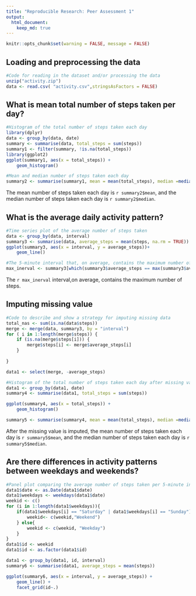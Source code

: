```yaml
---
title: "Reproducible Research: Peer Assessment 1"
output: 
  html_document:
    keep_md: true
---
```


```r
knitr::opts_chunk$set(warning = FALSE, message = FALSE)
```

## Loading and preprocessing the data

```r
#Code for reading in the dataset and/or processing the data
unzip("activity.zip")
data <- read.csv( "activity.csv",stringsAsFactors = FALSE)

```

## What is mean total number of steps taken per day?
```r
#Histogram of the total number of steps taken each day
library(dplyr)
data <- group_by(data, date)
summary <- summarise(data, total_steps = sum(steps))
summary1 <- filter(summary, !is.na(total_steps))
library(ggplot2)
ggplot(summary1, aes(x = total_steps)) +
    geom_histogram()
```

```r
#Mean and median number of steps taken each day 
summary2 <- summarise(summary1, mean = mean(total_steps), median =median(total_steps))

```

The mean number of steps taken each day is `r summary2$mean`, and the median number of steps taken each day is `r summary2$median`.


    

## What is the average daily activity pattern?
```r
#Time series plot of the average number of steps taken
data <- group_by(data, interval)
summary3 <- summarise(data, average_steps = mean(steps, na.rm = TRUE))
ggplot(summary3, aes(x = interval, y = average_steps))+
    geom_line()
```

```r
#The 5-minute interval that, on average, contains the maximum number of steps
max_inerval <- summary3[which(summary3$average_steps == max(summary3$average_steps)), 1]
```

The `r max_inerval` interval,on average, contains the maximum number of steps.

## Imputing missing value

```r
#Code to describe and show a strategy for imputing missing data
total_nas <- sum(is.na(data$steps))
merge <- merge(data, summary3, by = "interval")
for ( i in 1:length(merge$steps)) {
    if (is.na(merge$steps[i])) {
        merge$steps[i] <- merge$average_steps[i]
    }
     
}

data1 <- select(merge, -average_steps)
```

```r
#Histogram of the total number of steps taken each day after missing values are imputed
data1 <- group_by(data1, date)
summary4 <- summarise(data1, total_steps = sum(steps))

ggplot(summary4, aes(x = total_steps)) +
    geom_histogram()

summary5 <- summarise(summary4, mean = mean(total_steps), median =median(total_steps))


```

     
After the missing value is imputed, the mean number of steps taken each day is `r summary5$mean`, and the median number of steps taken each day is `r summary5$median`.


## Are there differences in activity patterns between weekdays and weekends?

```r
#Panel plot comparing the average number of steps taken per 5-minute interval #across weekdays and weekends
data1$date <- as.Date(data1$date)
data1$weekdays <- weekdays(data1$date)
weekid <- c()
for (i in 1:length(data1$weekdays)){
    if(data1$weekdays[i] == "Saturday" | data1$weekdays[i] == "Sunday"){
        weekid<- c(weekid,"Weekend")
    } else{
        weekid <- c(weekid, "Weekday")
    }    
}
data1$id <- weekid
data1$id <- as.factor(data1$id)

data1 <- group_by(data1, id, interval)
summary6 <- summarise(data1, average_steps = mean(steps))

ggplot(summary6, aes(x = interval, y = average_steps)) +
    geom_line() +
    facet_grid(id~.)
```






